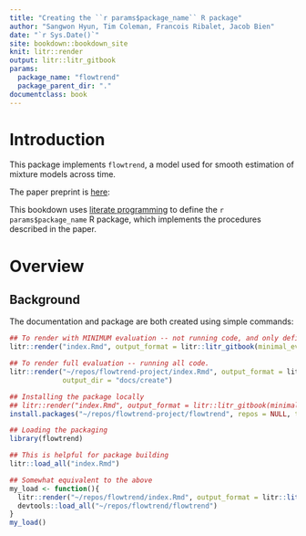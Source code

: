 ```yaml
---
title: "Creating the ``r params$package_name`` R package"
author: "Sangwon Hyun, Tim Coleman, Francois Ribalet, Jacob Bien"
date: "`r Sys.Date()`"
site: bookdown::bookdown_site
knit: litr::render
output: litr::litr_gitbook
params:
  package_name: "flowtrend" 
  package_parent_dir: "." 
documentclass: book
---
```


# Introduction

This package implements `flowtrend`, a model used for smooth estimation of
mixture models across time. 

The paper preprint is [here](https://arxiv.org/abs/2504.12287):

This bookdown uses [literate
programming](https://jacobbien.github.io/litr-project/) to define the ``r
params$package_name`` R package, which implements the procedures described in
the paper.

# Overview

## Background

The documentation and package are both created using
simple commands:

```r
## To render with MINIMUM evaluation -- not running code, and only defining functions.
litr::render("index.Rmd", output_format = litr::litr_gitbook(minimal_eval = TRUE), output_dir = "docs/create")

## To render full evaluation -- running all code.
litr::render("~/repos/flowtrend-project/index.Rmd", output_format = litr::litr_gitbook(minimal_eval = FALSE),
             output_dir = "docs/create")

## Installing the package locally
## litr::render("index.Rmd", output_format = litr::litr_gitbook(minimal_eval = TRUE))
install.packages("~/repos/flowtrend-project/flowtrend", repos = NULL, type = "source")

## Loading the packaging
library(flowtrend)

## This is helpful for package building
litr::load_all("index.Rmd")

## Somewhat equivalent to the above
my_load <- function(){
  litr::render("~/repos/flowtrend/index.Rmd", output_format = litr::litr_gitbook(minimal_eval = TRUE))
  devtools::load_all("~/repos/flowtrend/flowtrend")
}
my_load()
```



